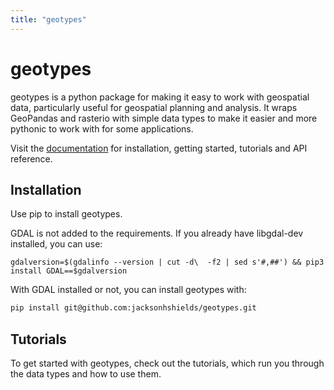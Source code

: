 ```yaml
---
title: "geotypes"
---
```


# geotypes

geotypes is a python package for making it easy to work with geospatial data, particularly useful for geospatial planning and analysis. It wraps GeoPandas and rasterio with simple data types to make it easier and more pythonic to work with for some applications.

Visit the [documentation](https://jacksonhshields.github.io/geotypes/) for installation, getting started, tutorials and API reference.

## Installation
Use pip to install geotypes. 

GDAL is not added to the requirements. If you already have libgdal-dev installed, you can use:
```
gdalversion=$(gdalinfo --version | cut -d\  -f2 | sed s'#,##') && pip3 install GDAL==$gdalversion
```



With GDAL installed or not, you can install geotypes with:
```bash
pip install git@github.com:jacksonhshields/geotypes.git

```


## Tutorials

To get started with geotypes, check out the tutorials, which run you through the data types and how to use them.


